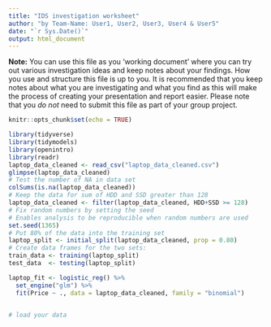 ```yaml
---
title: "IDS investigation worksheet"
author: "by Team-Name: User1, User2, User3, User4 & User5"
date: "`r Sys.Date()`"
output: html_document
---
```


**Note:** You can use this file as you 'working document' where you can try out various investigation ideas and keep notes about your findings. How you use and structure this file is up to you. It is recommended that you keep notes about what you are investigating and what you find as this will make the process of creating your presentation and report easier. Please note that you _do not_ need to submit this file as part of your group project.



```r
knitr::opts_chunk$set(echo = TRUE)
```


```r
library(tidyverse)
library(tidymodels)
library(openintro)
library(readr)
laptop_data_cleaned <- read_csv("laptop_data_cleaned.csv")
glimpse(laptop_data_cleaned)
# Test the number of NA in data set
colSums(is.na(laptop_data_cleaned))
# Keep the data for sum of HDD and SSD greater than 128
laptop_data_cleaned <- filter(laptop_data_cleaned, HDD+SSD >= 128)
# Fix random numbers by setting the seed 
# Enables analysis to be reproducible when random numbers are used 
set.seed(1365)
# Put 80% of the data into the training set 
laptop_split <- initial_split(laptop_data_cleaned, prop = 0.80)
# Create data frames for the two sets:
train_data <- training(laptop_split)
test_data  <- testing(laptop_split)

laptop_fit <- logistic_reg() %>%
  set_engine("glm") %>%
  fit(Price ~ ., data = laptop_data_cleaned, family = "binomial")



```


```r
# load your data 




```


